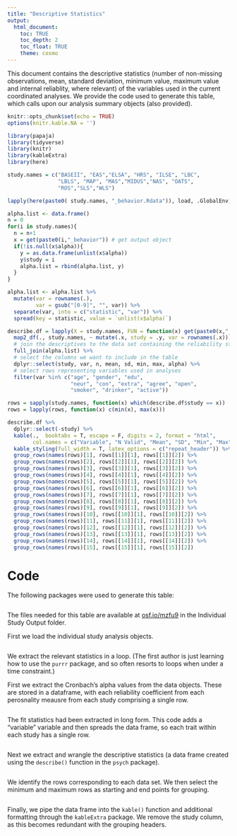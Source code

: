 ```yaml
---
title: "Descriptive Statistics"
output: 
  html_document:
    toc: TRUE
    toc_depth: 2
    toc_float: TRUE
    theme: cosmo
---
```


This document contains the descriptive statistics (number of non-missing observations, mean, standard deviation, minimum value, maximum value and internal reliablity, where relevant) of the variables used in the current coordinated analyses. We provide the code used to generate this table, which calls upon our analysis summary objects (also provided).

```r
knitr::opts_chunk$set(echo = TRUE)
options(knitr.kable.NA = '')
```


```r
library(papaja)
library(tidyverse)
library(knitr)
library(kableExtra)
library(here)
```


```r
study.names = c("BASEII", "EAS","ELSA", "HRS", "ILSE", "LBC",
                "LBLS", "MAP", "MAS","MIDUS","NAS", "OATS", 
                "ROS","SLS","WLS")

lapply(here(paste0( study.names, "_behavior.Rdata")), load, .GlobalEnv)
```


```r
alpha.list <- data.frame()
n = 0
for(i in study.names){
  n = n+1
  x = get(paste0(i,"_behavior")) # get output object
  if(!is.null(x$alpha)){
    y = as.data.frame(unlist(x$alpha))
    y$study = i
    alpha.list = rbind(alpha.list, y)
  }
}
```


```r
alpha.list <- alpha.list %>%
  mutate(var = rownames(.),
         var = gsub("[0-9]", "", var)) %>%
  separate(var, into = c("statistic", "var")) %>%
  spread(key = statistic, value = `unlist(x$alpha)`)
```


```r
describe.df = lapply(X = study.names, FUN = function(x) get(paste0(x,"_behavior"))$descriptives) %>%
  map2_df(., study.names, ~ mutate(.x, study = .y, var = rownames(.x))) %>%
  # join the descriptives to the data set containing the reliability statistics
  full_join(alpha.list) %>%
  # select the columns we want to include in the table
  dplyr::select(study, var, n, mean, sd, min, max, alpha) %>%
  # select rows representing variables used in analyses
  filter(var %in% c("age", "gender", "edu", 
                    "neur", "con", "extra", "agree", "open",
                    "smoker", "drinker", "active"))
```

```r
rows = sapply(study.names, function(x) which(describe.df$study == x))
rows = lapply(rows, function(x) c(min(x), max(x)))
```

```r
describe.df %>%
  dplyr::select(-study) %>%
  kable(.,  booktabs = T, escape = F, digits = 2, format = "html", 
        col.names = c("Variable", "N Valid", "Mean", "SD", "Min", "Max", "$\\alpha$")) %>%
  kable_styling(full_width = T, latex_options = c("repeat_header")) %>%
  group_rows(names(rows)[1], rows[[1]][1], rows[[1]][2]) %>%
  group_rows(names(rows)[2], rows[[2]][1], rows[[2]][2]) %>%
  group_rows(names(rows)[3], rows[[3]][1], rows[[3]][2]) %>%
  group_rows(names(rows)[4], rows[[4]][1], rows[[4]][2]) %>%
  group_rows(names(rows)[5], rows[[5]][1], rows[[5]][2]) %>%
  group_rows(names(rows)[6], rows[[6]][1], rows[[6]][2]) %>%
  group_rows(names(rows)[7], rows[[7]][1], rows[[7]][2]) %>%
  group_rows(names(rows)[8], rows[[8]][1], rows[[8]][2]) %>%
  group_rows(names(rows)[9], rows[[9]][1], rows[[9]][2]) %>%
  group_rows(names(rows)[10], rows[[10]][1], rows[[10]][2]) %>%
  group_rows(names(rows)[11], rows[[11]][1], rows[[11]][2]) %>%
  group_rows(names(rows)[12], rows[[12]][1], rows[[12]][2]) %>%
  group_rows(names(rows)[13], rows[[13]][1], rows[[13]][2]) %>%
  group_rows(names(rows)[14], rows[[14]][1], rows[[14]][2]) %>%
  group_rows(names(rows)[15], rows[[15]][1], rows[[15]][2])
```

# Code

The following packages were used to generate this table: 

```r
```

The files needed for this table are available at [osf.io/mzfu9](https://osf.io/mzfu9/) in the Individual Study Output folder.


First we load the individual study analysis objects.

```r
```

We extract the relevant statistics in a loop. (The first author is just learning how to use the `purrr` package, and so often resorts to loops when under a time constraint.)

First we extract the Cronbach's alpha values from the data objects. These are stored in a dataframe, with each reliability coefficient from each perosnality meausre from each study comprising a single row. 

```r
```

The fit statistics had been extracted in long form. This code adds a "variable" variable and then spreads the data frame, so each trait within each study has a single row.

```r
```

Next we extract and wrangle the descriptive statistics (a data frame created using the `describe()` function in the `psych` package).

```r
```

We identify the rows corresponding to each data set. We then select the minimum and maximum rows as starting and end points for grouping.

```r
```

Finally, we pipe the data frame into the `kable()` function and additional formatting through the `kableExtra` package. We remove the study column, as this becomes redundant with the grouping headers. 
```r

```